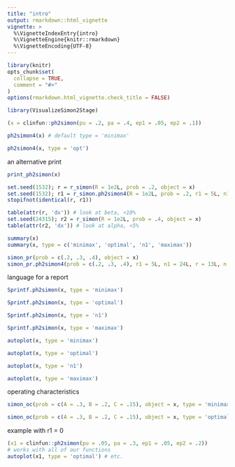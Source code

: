 ```yaml
---
title: "intro"
output: rmarkdown::html_vignette
vignette: >
  %\VignetteIndexEntry{intro}
  %\VignetteEngine{knitr::rmarkdown}
  %\VignetteEncoding{UTF-8}
---
```


```r
library(knitr)
opts_chunk$set(
  collapse = TRUE,
  comment = "#>"
)
options(rmarkdown.html_vignette.check_title = FALSE)
```

```r
library(VisualizeSimon2Stage)
```


```r
(x = clinfun::ph2simon(pu = .2, pa = .4, ep1 = .05, ep2 = .1)) 
```

```r
ph2simon4(x) # default type = 'minimax'
```

```r
ph2simon4(x, type = 'opt')
```

an alternative print
```r
print_ph2simon(x)
```


```r
set.seed(1532); r = r_simon(R = 1e2L, prob = .2, object = x)
set.seed(1532); r1 = r_simon.ph2simon4(R = 1e2L, prob = .2, r1 = 5L, n1 = 24L, r = 13L, n = 45L)
stopifnot(identical(r, r1))
```

```r
table(attr(r, 'dx')) # look at beta, <10%
set.seed(24315); r2 = r_simon(R = 1e2L, prob = .4, object = x)
table(attr(r2, 'dx')) # look at alpha, <5%
```

```r
summary(x)
summary(x, type = c('minimax', 'optimal', 'n1', 'maximax'))
```


```r
simon_pr(prob = c(.2, .3, .4), object = x)
simon_pr.ph2simon4(prob = c(.2, .3, .4), r1 = 5L, n1 = 24L, r = 13L, n = 45L) # internal use
```

language for a report
```r
Sprintf.ph2simon(x, type = 'minimax')
```

```r
Sprintf.ph2simon(x, type = 'optimal')
```

```r
Sprintf.ph2simon(x, type = 'n1')
```

```r
Sprintf.ph2simon(x, type = 'maximax')
```

```r
autoplot(x, type = 'minimax')
```

```r
autoplot(x, type = 'optimal')
```

```r
autoplot(x, type = 'n1')
```

```r
autoplot(x, type = 'maximax')
```

operating characteristics
```r
simon_oc(prob = c(A = .3, B = .2, C = .15), object = x, type = 'minimax')
```

```r
simon_oc(prob = c(A = .3, B = .2, C = .15), object = x, type = 'optimal')
```

example with r1 = 0
```r
(x1 = clinfun::ph2simon(pu = .05, pa = .3, ep1 = .05, ep2 = .2))
# works with all of our functions
autoplot(x1, type = 'optimal') # etc.
```


